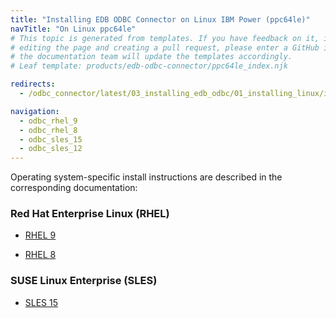 ```yaml
---
title: "Installing EDB ODBC Connector on Linux IBM Power (ppc64le)"
navTitle: "On Linux ppc64le"
# This topic is generated from templates. If you have feedback on it, instead of
# editing the page and creating a pull request, please enter a GitHub issue and
# the documentation team will update the templates accordingly.
# Leaf template: products/edb-odbc-connector/ppc64le_index.njk

redirects:
  - /odbc_connector/latest/03_installing_edb_odbc/01_installing_linux/ibm_power_ppc64le/

navigation:
  - odbc_rhel_9
  - odbc_rhel_8
  - odbc_sles_15
  - odbc_sles_12
---
```


Operating system-specific install instructions are described in the corresponding documentation:

### Red Hat Enterprise Linux (RHEL)

- [RHEL 9](odbc_rhel_9)

- [RHEL 8](odbc_rhel_8)

### SUSE Linux Enterprise (SLES)

- [SLES 15](odbc_sles_15)
